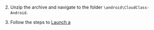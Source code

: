 <PlatformWrapper platform="android">

2. Unzip the archive and navigate to the folder `\android\CloudClass-Android`.

3. Follow the steps to [Launch a <Vg k="FC" />](./get-started/#implement-a-flexible-classroom)

</PlatformWrapper>